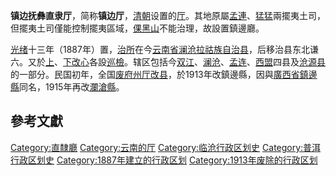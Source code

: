 '''镇边抚彝直隶厅'''，简称'''镇边厅'''，[[清朝|清朝]]设置的[[厅_(行政区划)|厅]]。其地原屬[[孟連土司|孟連]]、[[雙江|猛猛]]兩擺夷土司，但擺夷土司僅能控制擺夷區域，[[倮黑山|倮黑山]]不能治理，故設置鎮邊廳。{{R|方國瑜|p=裸黑山旅行記28}}

[[光绪|光绪]]十三年（1887年）置，[[治所|治所]]在今[[云南省|云南省]][[澜沧拉祜族自治县|澜沧拉祜族自治县]]，后移治县东北谦六。又於[[上改心|上]]、[[下改心|下改心]]各設[[巡檢|巡檢]]。辖区包括今[[双江拉祜族佤族布朗族傣族自治县|双江]]、[[澜沧拉祜族自治县|澜沧]]、[[孟连傣族拉祜族佤族自治县|孟连]]、[[西盟佤族自治县|西盟]]四县及[[沧源佤族自治县|沧源县]]的一部分。民国初年，全国[[废府州厅改县|废府州厅改县]]，於1913年改鎮邊縣，因與[[廣西省_(中華民國)|廣西省]][[鎮邊縣|鎮邊縣]]同名，1915年再改[[瀾滄縣|瀾滄縣]]。{{R|方國瑜|p=裸黑山旅行記28}}

==參考文獻==
{{reflist|refs=
<ref name="方國瑜">{{cite book|author=[[方國瑜|方國瑜]]|title=《滇西邊區考察記》|date=1943-07|url=https://taiwanebook.ncl.edu.tw/zh-tw/book/NTUL-0523107|publisher=國立雲南大學西南文化研究室}}</ref>

}}
{{清朝雲南省行政區劃|nocat}}
{{清朝行政区划小作品}}
[[Category:直隸廳|Category:直隸廳]] 
[[Category:云南的厅|Category:云南的厅]] 
[[Category:临沧行政区划史|Category:临沧行政区划史]]
[[Category:普洱行政区划史|Category:普洱行政区划史]]
[[Category:1887年建立的行政区划|Category:1887年建立的行政区划]]
[[Category:1913年废除的行政区划|Category:1913年废除的行政区划]]